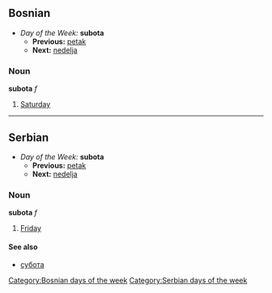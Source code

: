==Bosnian==
*''Day of the Week:'' '''subota'''
**'''Previous:''' [[petak]]
**'''Next:''' [[nedelja]]
===Noun===
'''subota''' ''f''
#[[Saturday]]
[[Category:Bosnian days of the week]]
----
==Serbian==
*''Day of the Week:'' '''subota'''
**'''Previous:''' [[petak]]
**'''Next:''' [[nedelja]]
===Noun===
'''subota''' ''f''
#[[Friday]]
====See also====
*[[субота]]
[[Category:Serbian days of the week]]